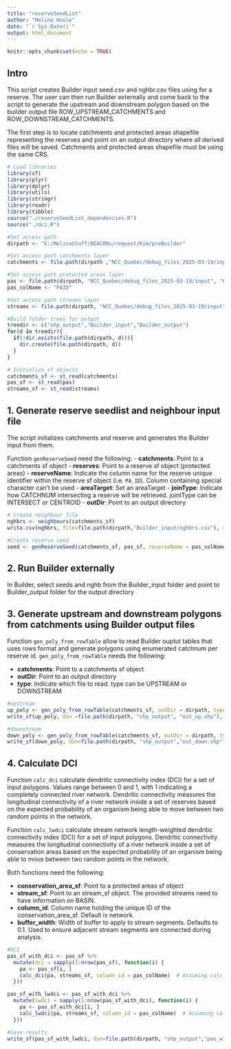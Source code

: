 ```yaml
---
title: "reserveSeedList"
author: "Melina Houle"
date: "`r Sys.Date()`"
output: html_document
---
```


```r
knitr::opts_chunk$set(echo = TRUE)
```

## Intro

This script creates Builder input seed.csv and nghbr.csv files using for a reserve. The user can then run Builder externally and come back to the script to generate the upstream and downstream polygon based on the builder output file ROW_UPSTREAM_CATCHMENTS and ROW_DOWNSTREAM_CATCHMENTS. 

The first step is to locate catchments and protected areas shapefile representing the reserves and point on an output directory where all derived files will be saved. Catchments and protected areas shapefile must be using the same CRS. 

```r
# Load libraries
library(sf)
library(plyr)
library(dplyr)
library(utils)
library(stringr)
library(readr)
library(tibble)
source("./reserveSeedList_dependencies.R")
source("./dci.R")

#Set access path 
dirpath <- "E:/MelinaStuff/BEACONs/request/Kim/preBuilder"

#Set access path catchments layer
catchments <- file.path(dirpath ,"NCC_Quebec/debug_files_2025-03-19/input", "QC_catch.shp")

#Set access path protected areas layer
pas <- file.path(dirpath, "NCC_Quebec/debug_files_2025-03-19/input", "QC_pas.shp")
pas_colName <- "PAID"

#Set access path streams layer
streams <- file.path(dirpath, "NCC_Quebec/debug_files_2025-03-19/input", "streams.shp")

#Build folder trees for putput
treedir <- c("shp_output","Builder_input","Builder_output")
for(d in treedir){
  if(!dir.exists(file.path(dirpath, d))){
    dir.create(file.path(dirpath, d))
  }
}

# Initialize sf objects
catchments_sf <- st_read(catchments)
pas_sf <- st_read(pas)
streams_sf <- st_read(streams)
```

## 1. Generate reserve seedlist and neighbour input file 

The script initializes catchments and reserve and generates the Builder input from them. 

Function `genReserveSeed` need the following:
- **catchments**:  Point to a catchments sf object
- **reserves**: Point to a reserve sf object (protected areas)
- **reserveName**: Indicate the column name for the reserve unique identifier within the reserve sf object (i.e. `PA_ID`). Column containing special character can't be used
- **areaTarget**: Set an areaTarget
- **joinType**: Indicate how CATCHNUM intersecting a reserve will be retrieved. jointType can be INTERSECT or CENTROID
- **outDir**: Point to an output directory

```r
# Create neighbour file
nghbrs <- neighbours(catchments_sf)
write.csv(nghbrs, file=file.path(dirpath,"Builder_input/nghbrs.csv"), row.names=FALSE) # Convert neighbours table to csv file.

#Create reserve seed
seed <- genReserveSeed(catchments_sf, pas_sf, reserveName = pas_colName, areaTarget = 10000, joinType = "INTERSECT", outDir = dirpath)

```

## 2. Run Builder externally 

In Builder, select seeds and nghb from the Builder_input folder and point to Builder_output folder for the output directory

## 3. Generate upstream and downstream polygons from catchments using Builder output files

Function `gen_poly_from_rowTable` allow to read Builder ouptut tables that uses rows format and generate polygons  using enumerated catchnum per reserve id. `gen_poly_from_rowTable` needs the following:

- **catchments**: Point to a catchments sf object
- **outDir**: Point to an output directory
- **type**: Indicate which file to read. type can be UPSTREAM or DOWNSTREAM

```r
#upstream
up_poly <- gen_poly_from_rowTable(catchments_sf, outDir = dirpath, type = "UPSTREAM")
write_sf(up_poly, dsn =file.path(dirpath, "shp_output", "out_up.shp"), append = FALSE)

#downstream
down_poly <- gen_poly_from_rowTable(catchments_sf, outDir = dirpath, type = "DOWNSTREAM")
write_sf(down_poly, dsn=file.path(dirpath, "shp_output","out_down.shp"), append = FALSE)
```


## 4. Calculate DCI

Function `calc_dci` calculate dendritic connectivity index (DCI) for a set of input polygons. Values range between 0 and 1, with 1 indicating a completely connected river network. Dendritic connectivity measures the longitudinal connectivity of a river network inside a set of reserves based on the expected probability of an organism being able to move between two random points in the network. 

Function `calc_lwdci` calculate stream network length-weighted dendritic connectivity index (DCI) for a set of input polygons. Dendritic connectivity measures the longitudinal connectivity of a river network inside a set of conservation areas based on the expected probability of an organism being able to move between two random points in the network. 

Both functions need the following:

- **conservation_area_sf**: Point to a protected areas sf object
- **stream_sf**: Point to an stream_sf object. The provided streams need to have information on BASIN. 
- **column_id**: Column name  holding the unique ID of the conservation_area_sf. Default is network. 
- **buffer_width**: Width of buffer to apply to stream segments. Defaults to 0.1. Used to ensure adjacent stream segments are connected during analysis.

```r
#DCI
pas_sf_with_dci <- pas_sf %>%
  mutate(dci = sapply(1:nrow(pas_sf), function(i) {
    pa <- pas_sf[i, ]
    calc_dci(pa, streams_sf, column_id = pas_colName)  # Assuming calc_dci is a function
  }))

pas_sf_with_lwdci <- pas_sf_with_dci %>%
  mutate(lwdci = sapply(1:nrow(pas_sf_with_dci), function(i) {
    pa <- pas_sf_with_dci[i, ]
    calc_lwdci(pa, streams_sf, column_id = pas_colName)  # Assuming calc_dci is a function
  }))

#Save results
write_sf(pas_sf_with_lwdci, dsn=file.path(dirpath, "shp_output","pas_with_dci.shp"), append = FALSE)
```